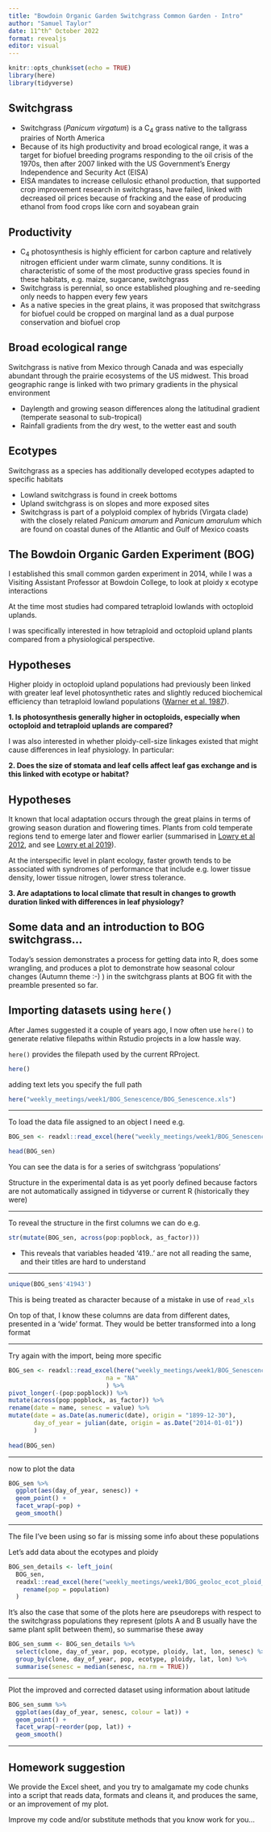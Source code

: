 ```yaml
---
title: "Bowdoin Organic Garden Switchgrass Common Garden - Intro"
author: "Samuel Taylor"
date: 11^th^ October 2022
format: revealjs
editor: visual
---
```


```r
knitr::opts_chunk$set(echo = TRUE)
library(here)
library(tidyverse)
```

## Switchgrass

-   Switchgrass (*Panicum virgatum*) is a C~4~ grass native to the tallgrass prairies of North America
-   Because of its high productivity and broad ecological range, it was a target for biofuel breeding programs responding to the oil crisis of the 1970s, then after 2007 linked with the US Government's Energy Independence and Security Act (EISA)\
-   EISA mandates to increase cellulosic ethanol production, that supported crop improvement research in switchgrass, have failed, linked with decreased oil prices because of fracking and the ease of producing ethanol from food crops like corn and soyabean grain

## Productivity

-   C~4~ photosynthesis is highly efficient for carbon capture and relatively nitrogen efficient under warm climate, sunny conditions. It is characteristic of some of the most productive grass species found in these habitats, e.g. maize, sugarcane, switchgrass
-   Switchgrass is perennial, so once established ploughing and re-seeding only needs to happen every few years
-   As a native species in the great plains, it was proposed that switchgrass for biofuel could be cropped on marginal land as a dual purpose conservation and biofuel crop

## Broad ecological range

Switchgrass is native from Mexico through Canada and was especially abundant through the prairie ecosystems of the US midwest. This broad geographic range is linked with two primary gradients in the physical environment

-   Daylength and growing season differences along the latitudinal gradient (temperate seasonal to sub-tropical)
-   Rainfall gradients from the dry west, to the wetter east and south

## Ecotypes

Switchgrass as a species has additionally developed ecotypes adapted to specific habitats

-   Lowland switchgrass is found in creek bottoms
-   Upland switchgrass is on slopes and more exposed sites
-   Switchgrass is part of a polyploid complex of hybrids (Virgata clade) with the closely related *Panicum amarum* and *Panicum amarulum* which are found on coastal dunes of the Atlantic and Gulf of Mexico coasts

## The Bowdoin Organic Garden Experiment (BOG)

I established this small common garden experiment in 2014, while I was a Visiting Assistant Professor at Bowdoin College, to look at ploidy x ecotype interactions

At the time most studies had compared tetraploid lowlands with octoploid uplands.

I was specifically interested in how tetraploid and octoploid upland plants compared from a physiological perspective.

## Hypotheses

Higher ploidy in octoploid upland populations had previously been linked with greater leaf level photosynthetic rates and slightly reduced biochemical efficiency than tetraploid lowland populations ([Warner et al. 1987](https://academic.oup.com/plphys/article/84/2/461/6082390)).

**1. Is photosynthesis generally higher in octoploids, especially when octoploid and tetraploid uplands are compared?**

I was also interested in whether ploidy-cell-size linkages existed that might cause differences in leaf physiology. In particular:

**2. Does the size of stomata and leaf cells affect leaf gas exchange and is this linked with ecotype or habitat?**

## Hypotheses

It known that local adaptation occurs through the great plains in terms of growing season duration and flowering times. Plants from cold temperate regions tend to emerge later and flower earlier (summarised in [Lowry et al 2012](https://www.journals.uchicago.edu/doi/abs/10.1086/675760), and see [Lowry et al 2019](https://www.pnas.org/doi/full/10.1073/pnas.1821543116)).

At the interspecific level in plant ecology, faster growth tends to be associated with syndromes of performance that include e.g. lower tissue density, lower tissue nitrogen, lower stress tolerance.

**3. Are adaptations to local climate that result in changes to growth duration linked with differences in leaf physiology?**

## Some data and an introduction to BOG switchgrass...

Today's session demonstrates a process for getting data into R, does some wrangling, and produces a plot to demonstrate how seasonal colour changes (Autumn theme :-) ) in the switchgrass plants at BOG fit with the preamble presented so far.

## Importing datasets using `here()`

After James suggested it a couple of years ago, I now often use `here()` to generate relative filepaths within Rstudio projects in a low hassle way.

`here()` provides the filepath used by the current RProject.

```r

here()

```

adding text lets you specify the full path

```r

here("weekly_meetings/week1/BOG_Senescence/BOG_Senescence.xls")

```

------------------------------------------------------------------------

To load the data file assigned to an object I need e.g.

```r
BOG_sen <- readxl::read_excel(here("weekly_meetings/week1/BOG_Senescence.xls"))

head(BOG_sen)

```

You can see the data is for a series of switchgrass 'populations'

Structure in the experimental data is as yet poorly defined because factors are not automatically assigned in tidyverse or current R (historically they were)

------------------------------------------------------------------------

To reveal the structure in the first columns we can do e.g.

```r

str(mutate(BOG_sen, across(pop:popblock, as_factor)))

```

-   This reveals that variables headed '419..' are not all reading the same, and their titles are hard to understand

------------------------------------------------------------------------

```r

unique(BOG_sen$'41943')

```

This is being treated as character because of a mistake in use of `read_xls`

On top of that, I know these columns are data from different dates, presented in a 'wide' format. They would be better transformed into a long format

------------------------------------------------------------------------

Try again with the import, being more specific

```r

BOG_sen <- readxl::read_excel(here("weekly_meetings/week1/BOG_Senescence.xls"),
                           na = "NA"
                           ) %>%
pivot_longer(-(pop:popblock)) %>%
mutate(across(pop:popblock, as_factor)) %>%
rename(date = name, senesc = value) %>%
mutate(date = as.Date(as.numeric(date), origin = "1899-12-30"),
       day_of_year = julian(date, origin = as.Date("2014-01-01"))
       )
          
head(BOG_sen)
```

------------------------------------------------------------------------

now to plot the data

```r

BOG_sen %>%
  ggplot(aes(day_of_year, senesc)) +
  geom_point() +
  facet_wrap(~pop) +
  geom_smooth()


```

------------------------------------------------------------------------

The file I've been using so far is missing some info about these populations

Let's add data about the ecotypes and ploidy

```r
BOG_sen_details <- left_join(
  BOG_sen,
  readxl::read_excel(here("weekly_meetings/week1/BOG_geoloc_ecot_ploid_SaraH.xlsx")) %>%
    rename(pop = population)
  )

```

It's also the case that some of the plots here are pseudoreps with respect to the switchgrass populations they represent (plots A and B usually have the same plant split between them), so summarise these away

```r
BOG_sen_summ <- BOG_sen_details %>%
  select(clone, day_of_year, pop, ecotype, ploidy, lat, lon, senesc) %>%
  group_by(clone, day_of_year, pop, ecotype, ploidy, lat, lon) %>%
  summarise(senesc = median(senesc, na.rm = TRUE))

```

------------------------------------------------------------------------

Plot the improved and corrected dataset using information about latitude

```r
BOG_sen_summ %>%
  ggplot(aes(day_of_year, senesc, colour = lat)) +
  geom_point() +
  facet_wrap(~reorder(pop, lat)) +
  geom_smooth()

```

------------------------------------------------------------------------

## Homework suggestion

We provide the Excel sheet, and you try to amalgamate my code chunks into a script that reads data, formats and cleans it, and produces the same, or an improvement of my plot.

Improve my code and/or substitute methods that you know work for you...
